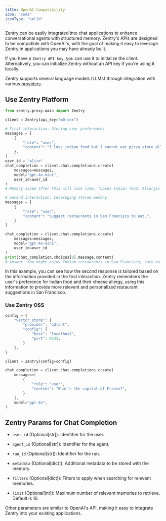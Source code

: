```yaml
---
title: OpenAI Compatibility
icon: "code"
iconType: "solid"
---
```


<Snippet file="paper-release.mdx" />

Zentry can be easily integrated into chat applications to enhance conversational agents with structured memory. Zentry's APIs are designed to be compatible with OpenAI's, with the goal of making it easy to leverage Zentry in applications you may have already built.

If you have a `Zentry API key`, you can use it to initialize the client. Alternatively, you can initialize Zentry without an API key if you're using it locally.

Zentry supports several language models (LLMs) through integration with various [providers](https://litellm.vercel.app/docs/providers).

## Use Zentry Platform

```python
from zentry.proxy.main import Zentry

client = Zentry(api_key="m0-xxx")

# First interaction: Storing user preferences
messages = [
    {
        "role": "user",
        "content": "I love indian food but I cannot eat pizza since allergic to cheese."
    },
]
user_id = "alice"
chat_completion = client.chat.completions.create(
    messages=messages,
    model="gpt-4o-mini",
    user_id=user_id
)
# Memory saved after this will look like: "Loves Indian food. Allergic to cheese and cannot eat pizza."

# Second interaction: Leveraging stored memory
messages = [
    {
        "role": "user",
        "content": "Suggest restaurants in San Francisco to eat.",
    }
]

chat_completion = client.chat.completions.create(
    messages=messages,
    model="gpt-4o-mini",
    user_id=user_id
)
print(chat_completion.choices[0].message.content)
# Answer: You might enjoy Indian restaurants in San Francisco, such as Amber India, Dosa, or Curry Up Now, which offer delicious options without cheese.
```

In this example, you can see how the second response is tailored based on the information provided in the first interaction. Zentry remembers the user's preference for Indian food and their cheese allergy, using this information to provide more relevant and personalized restaurant suggestions in San Francisco.

### Use Zentry OSS

```python
config = {
    "vector_store": {
        "provider": "qdrant",
        "config": {
            "host": "localhost",
            "port": 6333,
        }
    },
}

client = Zentry(config=config)

chat_completion = client.chat.completions.create(
    messages=[
        {
            "role": "user",
            "content": "What's the capital of France?",
        }
    ],
    model="gpt-4o",
)
```

## Zentry Params for Chat Completion

- `user_id` (Optional[str]): Identifier for the user.

- `agent_id` (Optional[str]): Identifier for the agent.

- `run_id` (Optional[str]): Identifier for the run.

- `metadata` (Optional[dict]): Additional metadata to be stored with the memory.

- `filters` (Optional[dict]): Filters to apply when searching for relevant memories.

- `limit` (Optional[int]): Maximum number of relevant memories to retrieve. Default is 10.


Other parameters are similar to OpenAI's API, making it easy to integrate Zentry into your existing applications.
